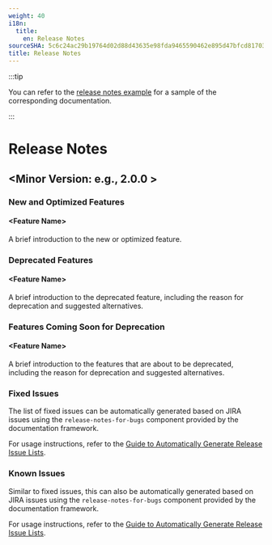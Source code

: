 ```yaml
---
weight: 40
i18n:
  title:
    en: Release Notes
sourceSHA: 5c6c24ac29b19764d02d88d43635e98fda9465590462e895d47bfcd81703629c
title: Release Notes
---
```


:::tip

You can refer to the [release notes example](https://product-doc-guide.alauda.cn/template/release_notes/example.html) for a sample of the corresponding documentation.

:::

# Release Notes

## \<Minor Version: e.g., 2.0.0 >

### New and Optimized Features

#### \<Feature Name>

A brief introduction to the new or optimized feature.

### Deprecated Features

#### \<Feature Name>

A brief introduction to the deprecated feature, including the reason for deprecation and suggested alternatives.

### Features Coming Soon for Deprecation

#### \<Feature Name>

A brief introduction to the features that are about to be deprecated, including the reason for deprecation and suggested alternatives.

### Fixed Issues

The list of fixed issues can be automatically generated based on JIRA issues using the `release-notes-for-bugs` component provided by the documentation framework.

For usage instructions, refer to the [Guide to Automatically Generate Release Issue Lists](https://product-doc-guide.alauda.cn/guide/auto_gen_releasenotes.html).

### Known Issues

Similar to fixed issues, this can also be automatically generated based on JIRA issues using the `release-notes-for-bugs` component provided by the documentation framework.

For usage instructions, refer to the [Guide to Automatically Generate Release Issue Lists](https://product-doc-guide.alauda.cn/guide/auto_gen_releasenotes.html).
